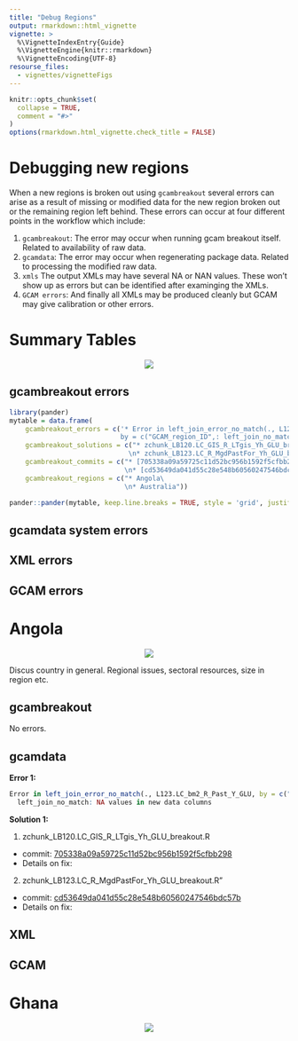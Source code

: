 ```yaml
---
title: "Debug Regions"
output: rmarkdown::html_vignette
vignette: >
  %\VignetteIndexEntry{Guide}
  %\VignetteEngine{knitr::rmarkdown}
  %\VignetteEncoding{UTF-8}
resourse_files:
  - vignettes/vignetteFigs
---
```


```r
knitr::opts_chunk$set(
  collapse = TRUE,
  comment = "#>"
)
options(rmarkdown.html_vignette.check_title = FALSE)
```

<!-------------------------->
<!-------------------------->
# Debugging new regions
<!-------------------------->
<!-------------------------->

When a new regions is broken out using `gcambreakout` several errors can arise as a result of missing or modified data for the new region broken out or the remaining region left behind. These errors can occur at four different points in the workflow which include:

1. `gcambreakout`: The error may occur when running gcam breakout itself. Related to availability of raw data.
2. `gcamdata`: The error may occur when regenerating package data. Related to processing the modified raw data.
3. `xmls` The output XMLs may have several NA or NAN values. These won't show up as errors but can be identified after examinging the XMLs.
4. `GCAM errors`: And finally all XMLs may be produced cleanly but GCAM may give calibration or other errors.


<!-------------------------->
<!-------------------------->
# Summary Tables
<!-------------------------->
<!-------------------------->
<p align="center"> <img src="vignetteFigs/divider.png"></p>


## gcambreakout errors
```r
library(pander)
mytable = data.frame(
    gcambreakout_errors = c('* Error in left_join_error_no_match(., L123.LC_bm2_R_Past_Y_GLU, 
                            by = c("GCAM_region_ID",: left_join_no_match: NA values in new data columns'),
    gcambreakout_solutions = c("* zchunk_LB120.LC_GIS_R_LTgis_Yh_GLU_breakout.R\
                              \n* zchunk_LB123.LC_R_MgdPastFor_Yh_GLU_breakout.R"),
    gcambreakout_commits = c("* [705338a09a59725c11d52bc956b1592f5cfbb298](https://github.com/JGCRI/gcambreakout/commit/705338a09a59725c11d52bc956b1592f5cfbb298)\
                             \n* [cd53649da041d55c28e548b60560247546bdc57b](https://github.com/JGCRI/gcambreakout/commit/cd53649da041d55c28e548b60560247546bdc57b)"),
    gcambreakout_regions = c("* Angola\
                             \n* Australia"))

pander::pander(mytable, keep.line.breaks = TRUE, style = 'grid', justify = 'left', split.tables=Inf)
```

## gcamdata system errors

## XML errors

## GCAM errors



<!-------------------------->
<!-------------------------->
# Angola
<!-------------------------->
<!-------------------------->
<p align="center"> <img src="vignetteFigs/divider.png"></p>

Discus country in general. Regional issues, sectoral resources, size in region etc.

## gcambreakout
No errors.

## gcamdata

**Error 1:**
```r
Error in left_join_error_no_match(., L123.LC_bm2_R_Past_Y_GLU, by = c("GCAM_region_ID",  : 
  left_join_no_match: NA values in new data columns
```
  
**Solution 1:**

1. zchunk_LB120.LC_GIS_R_LTgis_Yh_GLU_breakout.R

* commit: [705338a09a59725c11d52bc956b1592f5cfbb298](https://github.com/JGCRI/gcambreakout/commit/705338a09a59725c11d52bc956b1592f5cfbb298)
* Details on fix:

2. zchunk_LB123.LC_R_MgdPastFor_Yh_GLU_breakout.R"	
* commit: [cd53649da041d55c28e548b60560247546bdc57b](https://github.com/JGCRI/gcambreakout/commit/cd53649da041d55c28e548b60560247546bdc57b)  
* Details on fix: 

## XML

## GCAM


<!-------------------------->
<!-------------------------->
# Ghana
<!-------------------------->
<!-------------------------->
<p align="center"> <img src="vignetteFigs/divider.png"></p>

